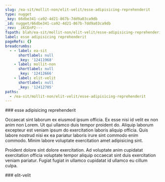 ```yaml
---
slug: /ea-sit/mollit-non/elit-velit/esse-adipisicing-reprehenderit
type: nugget
_key: 66dbe341-ca92-4d21-867b-7dd9a03ca9db
_id: nugget/66dbe341-ca92-4d21-867b-7dd9a03ca9db
_rev: _iKCEnP2---
fspath: blah/ea-sit/mollit-non/elit-velit/esse-adipisicing-reprehenderit.md
label: esse adipisicing reprehenderit
pageRefs: {}
breadcrumbs:
  - - label: ea-sit
      shortlabel: null
      _key: '12411968'
    - label: mollit-non
      shortlabel: null
      _key: '12412666'
    - label: elit-velit
      shortlabel: null
      _key: '12412705'
paths:
  - /ea-sit/mollit-non/elit-velit/esse-adipisicing-reprehenderit
---
```


<NuggetArea>
<Nugget slug="/ea-sit/mollit-non/elit-velit/esse-adipisicing-reprehenderit" type="nugget" _key="66dbe341-ca92-4d21-867b-7dd9a03ca9db" _id="nugget/66dbe341-ca92-4d21-867b-7dd9a03ca9db" _rev="_iKCEnP2---" fspath="blah/ea-sit/mollit-non/elit-velit/esse-adipisicing-reprehenderit.md" label="esse adipisicing reprehenderit" paths="/ea-sit/mollit-non/elit-velit/esse-adipisicing-reprehenderit">
<NuggetBody>
### esse adipisicing reprehenderit

Occaecat sint laborum ex eiusmod ipsum officia. Ex esse nisi id velit ex non anim non Lorem. Ut qui ullamco duis tempor proident do. Aliquip laborum excepteur est veniam ipsum do exercitation laboris aliquip officia. Quis labore nostrud nisi ex ea pariatur laboris irure sint commodo enim commodo. Minim labore voluptate exercitation amet adipisicing sint.

Proident dolore sint dolore exercitation. Ad voluptate anim cupidatat exercitation officia voluptate tempor aliquip occaecat sint duis exercitation veniam pariatur. Fugiat fugiat in ullamco cupidatat id ullamco eu cillum culpa.

</NuggetBody>
<Breadcrumbs>
<Crumbs>
<Crumb _key="12411968" label="ea-sit" /><Crumb _key="12412666" label="mollit-non" /><Crumb _key="12412705" label="elit-velit" />
</Crumbs>
</Breadcrumbs>
</Nugget>

<NuggetsInbound>
</NuggetsInbound>
<NuggetsOutbound>
</NuggetsOutbound>
</NuggetArea>
<PassagesInbound>
<Passage direction="inbound" type="passage" _key="12412705" _id="passage/12412705" _rev="_iKCEnPy--B" label="elit-velit" passage="elit-velit" fspath="blah/ea-sit/mollit-non/elit-velit" paths="/ea-sit/mollit-non/elit-velit" slug="/ea-sit/mollit-non/elit-velit">
<NuggetBody>
### elit-velit

</NuggetBody>
<Breadcrumbs>
<Crumbs>
<Crumb _key="12411968" label="ea-sit" /><Crumb _key="12412666" label="mollit-non" />
</Crumbs>
</Breadcrumbs>
</Passage>

</PassagesInbound>
<PassagesOutbound>
</PassagesOutbound>